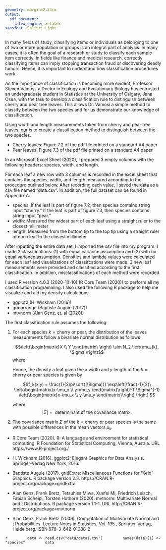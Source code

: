 ```yaml
---
geometry: margin=2.54cm
output:
  pdf_document:
    latex_engine: xelatex
sansfont: Calibri Light
---
```


\fontsize{11}{15}
\selectfont

\begin{titlepage}
  \vspace*{\fill}
  \begin{center}
    \LARGE{\textbf{Creating Classification Rules to Distinguish Between Cherry Tree and Pear Tree Leaves}}\\[3.5 cm]
    \large{Presented to Dr. Steven Vamosi}\\[0.5cm]
    \large{Professor of Ecology and Evolutionary Biology} \\[0.5cm]
    \large{University of Calgary} \\[3.5cm]
    \large{Prepared by Jana Osea} \\[0.5cm]
    \large{Undergraduate Student in Statistics}\\[0.5cm]
    \large{University of Calgary}\\[3.5cm]
    \large{March 14, 2021}
  \end{center}
  \vspace*{\fill}
\end{titlepage}

\tableofcontents

\newpage
\section{{Summary}}


\newpage
\section{{Introduction}}
In many fields of study, classifying items or individuals as belonging to one of two or more population or groups is an integral part of analysis. In many cases, it is often the goal of a research or study to classify each sample item correctly. In fields like finance and medical research, correctly classifying items can imply stopping transaction fraud or discovering deadly tumors. Hence, it is important to understand how classification procedures work.


\subsection{\normalsize{\textit{Background}}}
As the importance of classification is becoming more evident, Professor Steven Vamosi, a Doctor in Ecology and Evolutionary Biology has entrusted an undergraduate student in Statistics at the University of Calgary, Jana Osea, with the task to develop a classification rule to distinguish between cherry and pear tree leaves. This allows Dr. Vamosi a simple method to classify between the two species and for us demonstrate our knowledge of classification.

\subsection{\normalsize{\textit{Goal}}}
Using width and length measurements taken from cherry and pear tree leaves, our \textit{goal} is to create a classification method to distinguish between the two species.


\newpage
\section{Data Generation Process}

\subsection{\normalsize{\textit{Data Source}}}

- Cherry leaves: Figure 7.2 of the pdf file printed on a standard A4 paper
- Pear leaves: Figure 7.3 of the pdf file printed on a standard A4 paper

\subsection{\normalsize{\textit{Data Input}}}
In an Microsoft Excel Sheet (2020), I prepared 3 empty columns with the following headers: species, width, and length.

For each leaf a new row with 3 columns is recorded in the excel sheet that contains the species, width, and length measured according to the procedure outlined below. After recording each value, I saved the data as a csv file named "data.csv". In addition, the full dataset can be found in Appendix A. 

- species: If the leaf is part of figure 7.2, then species contains string input "cherry." If the leaf is part of figure 7.3, then species contains string input "pear."
- width: Measured the widest part of each leaf using a straight ruler to the closest millimeter
- length: Measured from the bottom tip to the top tip using a straight ruler of each leaf to the closest millimeter


\subsection{\normalsize{\textit{Methods}}}

\textit{Overview of Methods}

After inputting the entire data set, I imported the csv file into my program. I made 2 classifications: (1) with equal variance assumption and (2) with no equal variance assumption. Densities and lambda values were calculated for each leaf and visualizations of classifcations were made. 3 new leaf measurements were provided and classified according to the first classification. In addition, misclassifications of each method were recorded.

\textit{Software and Packages}

I used R version 4.0.3 (2020-10-10) (R Core Team (2020)) to perform all my classification programming. I also used the following R package to help me visualize and aid my density calculations

- ggplot2 (H. Wickham (2016))
- gridarrange (Baptiste Auguie (2017))
- mtvnorm (Alan Genz, et. al (2020))


\newpage
\section{First Classification}

\subsection{\normalsize{\textit{Assumptions}}}
The first classification rule assumes the following:

1. For each species $k = \text{cherry or pear}$, the distribution of the leaves measurements follow a bivariate normal distribution as follows

    $$\left(\begin{matrix}X \\ Y \end{matrix} \right) \sim N_2 \left(\mu_{k}, \Sigma \right)$$
    where 
    
    \begin{align*}
    X &= \text{ width (mm)} \\
    Y &= \text{ length (mm)} \\
    \mu_k &= \left( \begin{matrix}\mu_x \\ \mu_y \end{matrix}\right) \quad \text{ where } k = \text{cherry or pear} \\
    \Sigma &= \left(\begin{matrix} \sigma^2_x &\sigma_{xy} \\ \sigma_{xy} &\sigma^2_{y} \end{matrix} \right)
    \end{align*}
    
    Hence, the density a leaf given the $x$ width and $y$ length of the $k = \text{cherry or pear}$ species is given by
    
    $$f_k(x,y) = \frac{1}{2\pi\sqrt{|\Sigma|}} \exp\left[\frac{-1}{2}\ \left(\begin{matrix}x-\mu_x \\ y-\mu_y \end{matrix}\right)^T \Sigma^{-1} \left(\begin{matrix}x-\mu_x \\ y-\mu_y \end{matrix}\right) \right] $$
    
    where $$|\Sigma| = \text{ determinant of the covariance matrix}.$$

2. The covariance matrix $\Sigma$ of the $k = \text{cherry or pear}$ species is the same with possible differences in the mean vectors $\mu_k.$

\subsection{\normalsize{\textit{Parameter Estimation}}}


\newpage
\section{Second Classification}

\newpage
\section{{Conclusion}}




\newpage
\section{{References}}

-  R Core Team (2020). R: A language and environment
  for statistical computing. R Foundation for
  Statistical Computing, Vienna, Austria. URL
  https://www.R-project.org./
  
- H. Wickham (2016). ggplot2: Elegant Graphics for Data Analysis. Springer-Verlag New York, 2016.

- Baptiste Auguie (2017). gridExtra: Miscellaneous Functions for "Grid"
  Graphics. R package version 2.3.
  https://CRAN.R-project.org/package=gridExtra
  
- Alan Genz, Frank Bretz, Tetsuhisa Miwa, Xuefei Mi, Friedrich Leisch, Fabian
  Scheipl, Torsten Hothorn (2020). mvtnorm: Multivariate Normal and t
  Distributions. R package version 1.1-1. URL
  http://CRAN.R-project.org/package=mvtnorm

- Alan Genz, Frank Bretz (2009), Computation of Multivariate Normal and t
  Probabilities. Lecture Notes in Statistics, Vol. 195., Springer-Verlag,
  Heidelberg. ISBN 978-3-642-01688-2
  
\newpage
\section{Appendix A}

\textbf{Full Data Table}
        ```r
        data <- read.csv("data/data1.csv")
        names(data)[1] <- "species"
        data
        ```